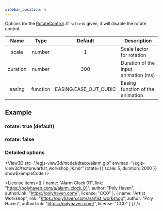 ```yaml
---
sidebar_position: 6
---
```



<OptionDescriptor type="boolean | RotateControlOptions" defaultVal="true" />

Options for the [RotateControl](/docs/api/RotateControl).
If `false` is given, it will disable the rotate control.

|Name|Type|Default|Description|
|:---:|:---:|:---:|---|
|scale|number|1|Scale factor for rotation|
|duration|number|300|Duration of the input animation (ms)|
|easing|function|EASING.EASE_OUT_CUBIC|Easing function of the animation|

## Example
### rotate: true (default)
<View3D src="/egjs-view3d/model/draco/alarm.glb" envmap="/egjs-view3d/texture/artist_workshop_1k.hdr" rotate={true} showExampleCode />

### rotate: false
<View3D src="/egjs-view3d/model/draco/alarm.glb" envmap="/egjs-view3d/texture/artist_workshop_1k.hdr" rotate={false} showExampleCode />

### Detailed options
<View3D src="/egjs-view3d/model/draco/alarm.glb" envmap="/egjs-view3d/texture/artist_workshop_1k.hdr" rotate={{
  scale: 5,
  duration: 2000
}} showExampleCode />

<License items={[
  {
    name: "Alarm Clock 01",
    link: "https://polyhaven.com/a/alarm_clock_01",
    author: "Poly Haven",
    authorLink: "https://polyhaven.com/",
    license: "CC0"
  },
  {
    name: "Artist Workshop",
    link: "https://polyhaven.com/a/artist_workshop",
    author: "Poly Haven",
    authorLink: "https://polyhaven.com/",
    license: "CC0"
  }
]} />
